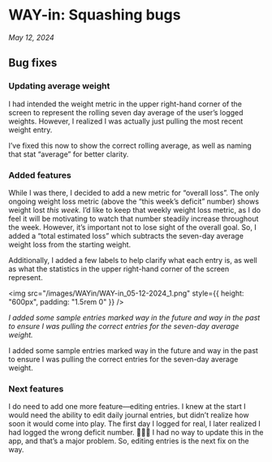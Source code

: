 # WAY-in: Squashing bugs

_May 12, 2024_

## Bug fixes

### Updating average weight

I had intended the weight metric in the upper right-hand corner of the screen to represent the rolling seven day average of the user’s logged weights. However, I realized I was actually just pulling the most recent weight entry.

I’ve fixed this now to show the correct rolling average, as well as naming that stat “average” for better clarity.

### Added features

While I was there, I decided to add a new metric for “overall loss”. The only ongoing weight loss metric (above the “this week’s deficit” number) shows weight lost _this week._ I’d like to keep that weekly weight loss metric, as I do feel it will be motivating to watch that number steadily increase throughout the week. However, it’s important not to lose sight of the overall goal. So, I added a “total estimated loss” which subtracts the seven-day average weight loss from the starting weight.

Additionally, I added a few labels to help clarify what each entry is, as well as what the statistics in the upper right-hand corner of the screen represent.

<img
	src="/images/WAYin/WAY-in_05-12-2024_1.png"
	style={{ height: "600px", padding: "1.5rem 0" }}
/>

_I added some sample entries marked way in the future and way in the past to ensure I was pulling the correct entries for the seven-day average weight._

I added some sample entries marked way in the future and way in the past to ensure I was pulling the correct entries for the seven-day average weight.

### Next features

I do need to add one more feature—editing entries. I knew at the start I would need the ability to edit daily journal entries, but didn’t realize how soon it would come into play. The first day I logged for real, I later realized I had logged the wrong deficit number. 🤦🏻‍♀️ I had no way to update this in the app, and that’s a major problem. So, editing entries is the next fix on the way.
